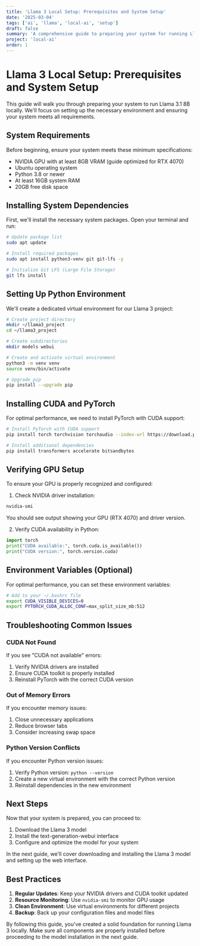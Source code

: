 ```yaml
---
title: 'Llama 3 Local Setup: Prerequisites and System Setup'
date: '2025-03-04'
tags: ['ai', 'llama', 'local-ai', 'setup']
draft: false
summary: 'A comprehensive guide to preparing your system for running Llama 3 locally'
project: 'local-ai'
order: 1
---
```


# Llama 3 Local Setup: Prerequisites and System Setup

This guide will walk you through preparing your system to run Llama 3.1 8B locally. We'll focus on setting up the necessary environment and ensuring your system meets all requirements.

## System Requirements

Before beginning, ensure your system meets these minimum specifications:

- NVIDIA GPU with at least 8GB VRAM (guide optimized for RTX 4070)
- Ubuntu operating system
- Python 3.8 or newer
- At least 16GB system RAM
- 20GB free disk space

## Installing System Dependencies

First, we'll install the necessary system packages. Open your terminal and run:

```bash
# Update package list
sudo apt update

# Install required packages
sudo apt install python3-venv git git-lfs -y

# Initialize Git LFS (Large File Storage)
git lfs install
```

## Setting Up Python Environment

We'll create a dedicated virtual environment for our Llama 3 project:

```bash
# Create project directory
mkdir ~/llama3_project
cd ~/llama3_project

# Create subdirectories
mkdir models webui

# Create and activate virtual environment
python3 -m venv venv
source venv/bin/activate

# Upgrade pip
pip install --upgrade pip
```

## Installing CUDA and PyTorch

For optimal performance, we need to install PyTorch with CUDA support:

```bash
# Install PyTorch with CUDA support
pip install torch torchvision torchaudio --index-url https://download.pytorch.org/whl/cu124

# Install additional dependencies
pip install transformers accelerate bitsandbytes
```

## Verifying GPU Setup

To ensure your GPU is properly recognized and configured:

1. Check NVIDIA driver installation:
```bash
nvidia-smi
```

You should see output showing your GPU (RTX 4070) and driver version.

2. Verify CUDA availability in Python:
```python
import torch
print("CUDA available:", torch.cuda.is_available())
print("CUDA version:", torch.version.cuda)
```

## Environment Variables (Optional)

For optimal performance, you can set these environment variables:

```bash
# Add to your ~/.bashrc file
export CUDA_VISIBLE_DEVICES=0
export PYTORCH_CUDA_ALLOC_CONF=max_split_size_mb:512
```

## Troubleshooting Common Issues

### CUDA Not Found
If you see "CUDA not available" errors:
1. Verify NVIDIA drivers are installed
2. Ensure CUDA toolkit is properly installed
3. Reinstall PyTorch with the correct CUDA version

### Out of Memory Errors
If you encounter memory issues:
1. Close unnecessary applications
2. Reduce browser tabs
3. Consider increasing swap space

### Python Version Conflicts
If you encounter Python version issues:
1. Verify Python version: `python --version`
2. Create a new virtual environment with the correct Python version
3. Reinstall dependencies in the new environment

## Next Steps

Now that your system is prepared, you can proceed to:
1. Download the Llama 3 model
2. Install the text-generation-webui interface
3. Configure and optimize the model for your system

In the next guide, we'll cover downloading and installing the Llama 3 model and setting up the web interface.

## Best Practices

1. **Regular Updates**: Keep your NVIDIA drivers and CUDA toolkit updated
2. **Resource Monitoring**: Use `nvidia-smi` to monitor GPU usage
3. **Clean Environment**: Use virtual environments for different projects
4. **Backup**: Back up your configuration files and model files

By following this guide, you've created a solid foundation for running Llama 3 locally. Make sure all components are properly installed before proceeding to the model installation in the next guide.
